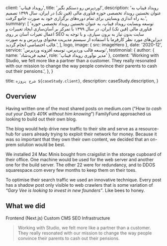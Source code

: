 
  client: 'رویداد فیناپ',
  title: 'وردپرس رو دستکم نگیر!',
  description:
    'رویداد فیناپ به عنوان نخستین رویداد تخصصی حوزه فناوری مالی (فین تک) در ایران، سال ۱۳۹۹ تصمیم به راه اندازی وبسایتی  برای تمام دوره‌های برگزاری خود به صورت جامع گرفت.',
  summary: [
    'توسعه وبسایت رویداد فیناپ، به عنوان نخستین رویداد تخصصی حوزه فناوری مالی (فین تک) ایران، در سال ۱۳۹۹ با تمرکز بر آسان‌سازی ایجاد تغییرات و اعمال تغیرات آسان بر روی SEO سایت بدون نیاز به برون سپاری، و با توجه به دیزاین‌های مورد نظر کارفرما با استفاده از سیستم مدیریت محتوای وردپرس و به صورت قالب اختصاصی انجام گردید.',
  ],
  logo,
  image: { src: imageHero },
  date: '2020-12',
  service: 'توسعه قالب وردپرس، توسعه افزونه وردپرس',
  testimonial: {
    author: { name: 'مجید فریدشاد', role: 'مدیر نوآوری رویداد فیناپ' },
    content:
      'Working with Studio, we felt more like a partner than a customer. They really resonated with our mission to change the way people convince their parents to cash out their pensions.',
  },
}

  title: `شرح پروژه ${caseStudy.client}`,
  description: caseStudy.description,
}

## Overview

Having written one of the most shared posts on medium.com (“_How to cash out your Dad’s 401K without him knowing_”) FamilyFund approached us looking to build out their own blog.

The blog would help drive new traffic to their site and serve as a resource-hub for users already trying to exploit their network for money. Because it was so important that they own their own content, we decided that an on-prem solution would be best.

We installed 24 Mac Minis bought from craigslist in the storage cupboard of their office. One machine would be used for the web server and another one for the build server. The other 22 were for redundancy, and to DDOS squarespace.com every few months to keep them on their toes.

To optimise their search traffic we used an innovative technique. Every post has a shadow post only visible to web crawlers that is some variation of _“Gary Vee is looking to invest in new founders”_. Like bees to honey.

## What we did

<TagList>
  <TagListItem>Frontend (Next.js)</TagListItem>
  <TagListItem>Custom CMS</TagListItem>
  <TagListItem>SEO</TagListItem>
  <TagListItem>Infrastructure</TagListItem>
</TagList>

<Blockquote
  author={{ name: 'Debra Fiscal', role: 'CEO of FamilyFund' }}
  image={{ src: imageDebraFiscal }}
>
  Working with Studio, we felt more like a partner than a customer. They really
  resonated with our mission to change the way people convince their parents to
  cash out their pensions.
</Blockquote>

<StatList>
  <StatListItem value="25%" label="Less traffic" />
  <StatListItem value="10x" label="Page load times" />
  <StatListItem value="15%" label="Higher infra costs" />
  <StatListItem value="$1.2M" label="Legal fees" />
</StatList>
